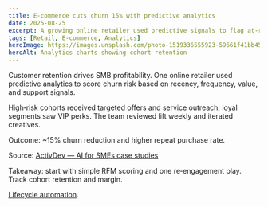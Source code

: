 ```yaml
---
title: E‑commerce cuts churn 15% with predictive analytics
date: 2025-08-25
excerpt: A growing online retailer used predictive signals to flag at‑risk customers and trigger re‑engagement, reducing churn by ~15%.
tags: [Retail, E‑commerce, Analytics]
heroImage: https://images.unsplash.com/photo-1519336555923-59661f41bb45?q=80&w=1600&auto=format&fit=crop
heroAlt: Analytics charts showing cohort retention
---
```


Customer retention drives SMB profitability. One online retailer used predictive analytics to score churn risk based on recency, frequency, value, and support signals.

High‑risk cohorts received targeted offers and service outreach; loyal segments saw VIP perks. The team reviewed lift weekly and iterated creatives.

Outcome: ~15% churn reduction and higher repeat purchase rate.

Source: [ActivDev — AI for SMEs case studies](https://www.activdev.com/en/artificial-intelligence-for-smes-case-studies-examples/#:~:text=AI%20for%20SMEs%20case%20studies)

Takeaway: start with simple RFM scoring and one re‑engagement play. Track cohort retention and margin.

[Lifecycle automation](/solutions).
